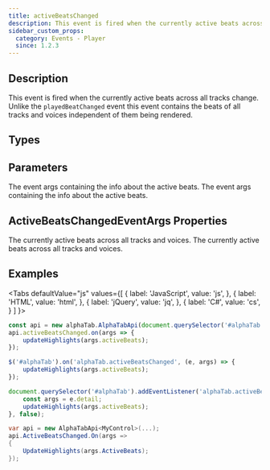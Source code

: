 ```yaml
---
title: activeBeatsChanged
description: This event is fired when the currently active beats across all tracks change.
sidebar_custom_props:
  category: Events - Player
  since: 1.2.3
---
```


<SinceBadge since="1.2.3" />


## Description
This event is fired when the currently active beats across all tracks change. Unlike the `playedBeatChanged` event
this event contains the beats of all tracks and voices independent of them being rendered.

<EventDescription metadata={metadata} />

## Types

<TypeTable>
    <TypeRow type="js" name="function(activeBeatsChangedEventArgs)" />    
    <TypeRow type="net" name="Action<AlphaTab.Synth.ActiveBeatsChangedEventArgs>" />    
</TypeTable>

## Parameters

<ParameterTable>
    <ParameterRow platform="js" name="beat" type="alphaTab.synth.ActiveBeatsChangedEventArgs">
        The event args containing the info about the active beats. 
    </ParameterRow>    
    <ParameterRow platform="net" name="beat" type="AlphaTab.Synth.ActiveBeatsChangedEventArgs">
        The event args containing the info about the active beats.
    </ParameterRow>
</ParameterTable>

## ActiveBeatsChangedEventArgs Properties

<ParameterTable>
    <ParameterRow platform="js" name="activeBeats" type="alphaTab.model.Beat[]">
        The currently active beats across all tracks and voices.
    </ParameterRow>
    <ParameterRow platform="net" name="ActiveBeats" type="IList<AlphaTab.Model.Beat>">
        The currently active beats across all tracks and voices.
    </ParameterRow>
</ParameterTable>

## Examples

<Tabs
  defaultValue="js"
  values={[
    { label: 'JavaScript', value: 'js', },
    { label: 'HTML', value: 'html', },
    { label: 'jQuery', value: 'jq', },
    { label: 'C#', value: 'cs', }
  ]
}>
<TabItem value="js">

```js
const api = new alphaTab.AlphaTabApi(document.querySelector('#alphaTab'));
api.activeBeatsChanged.on(args => {
    updateHighlights(args.activeBeats);
});
```

</TabItem>
<TabItem value="jq">

```js
$('#alphaTab').on('alphaTab.activeBeatsChanged', (e, args) => {
    updateHighlights(args.activeBeats);
});
```

</TabItem>
<TabItem value="html">

```js
document.querySelector('#alphaTab').addEventListener('alphaTab.activeBeatsChanged', (e) => {
    const args = e.detail;
    updateHighlights(args.activeBeats);
}, false);
```

</TabItem>
<TabItem value="cs">

```cs
var api = new AlphaTabApi<MyControl>(...);
api.ActiveBeatsChanged.On(args => 
{
    UpdateHighlights(args.ActiveBeats);
});
```

</TabItem>
</Tabs>